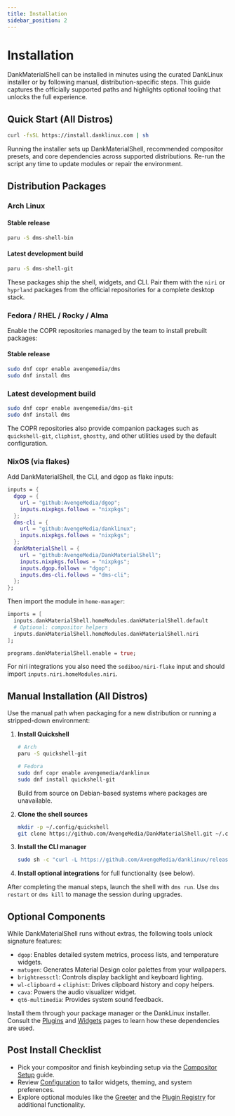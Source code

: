```yaml
---
title: Installation
sidebar_position: 2
---
```


# Installation

DankMaterialShell can be installed in minutes using the curated DankLinux installer or by following manual, distribution-specific steps. This guide captures the officially supported paths and highlights optional tooling that unlocks the full experience.

## Quick Start (All Distros)

```bash
curl -fsSL https://install.danklinux.com | sh
```

Running the installer sets up DankMaterialShell, recommended compositor presets, and core dependencies across supported distributions. Re-run the script any time to update modules or repair the environment.

## Distribution Packages

### Arch Linux

#### Stable release
```bash
paru -S dms-shell-bin
```
#### Latest development build
```bash
paru -S dms-shell-git
```

These packages ship the shell, widgets, and CLI. Pair them with the `niri` or `hyprland` packages from the official repositories for a complete desktop stack.

### Fedora / RHEL / Rocky / Alma

Enable the COPR repositories managed by the team to install prebuilt packages:


#### Stable release
```bash
sudo dnf copr enable avengemedia/dms
sudo dnf install dms
```

### Latest development build
```bash
sudo dnf copr enable avengemedia/dms-git
sudo dnf install dms
```

The COPR repositories also provide companion packages such as `quickshell-git`, `cliphist`, `ghostty`, and other utilities used by the default configuration.

### NixOS (via flakes)

Add DankMaterialShell, the CLI, and dgop as flake inputs:

```nix
inputs = {
  dgop = {
    url = "github:AvengeMedia/dgop";
    inputs.nixpkgs.follows = "nixpkgs";
  };
  dms-cli = {
    url = "github:AvengeMedia/danklinux";
    inputs.nixpkgs.follows = "nixpkgs";
  };
  dankMaterialShell = {
    url = "github:AvengeMedia/DankMaterialShell";
    inputs.nixpkgs.follows = "nixpkgs";
    inputs.dgop.follows = "dgop";
    inputs.dms-cli.follows = "dms-cli";
  };
};
```

Then import the module in `home-manager`:

```nix
imports = [
  inputs.dankMaterialShell.homeModules.dankMaterialShell.default
  # Optional: compositor helpers
  inputs.dankMaterialShell.homeModules.dankMaterialShell.niri
];

programs.dankMaterialShell.enable = true;
```

For niri integrations you also need the `sodiboo/niri-flake` input and should import `inputs.niri.homeModules.niri`.

## Manual Installation (All Distros)

Use the manual path when packaging for a new distribution or running a stripped-down environment:

1. **Install Quickshell**
   ```bash
   # Arch
   paru -S quickshell-git

   # Fedora
   sudo dnf copr enable avengemedia/danklinux
   sudo dnf install quickshell-git
   ```
   Build from source on Debian-based systems where packages are unavailable.

2. **Clone the shell sources**
   ```bash
   mkdir -p ~/.config/quickshell
   git clone https://github.com/AvengeMedia/DankMaterialShell.git ~/.config/quickshell/dms
   ```

3. **Install the CLI manager**
   ```bash
   sudo sh -c "curl -L https://github.com/AvengeMedia/danklinux/releases/latest/download/dms-$(uname -m | sed 's/x86_64/amd64/;s/aarch64/arm64/').gz | gunzip | tee /usr/local/bin/dms > /dev/null && chmod +x /usr/local/bin/dms"
   ```

4. **Install optional integrations** for full functionality (see below).

After completing the manual steps, launch the shell with `dms run`. Use `dms restart` or `dms kill` to manage the session during upgrades.

## Optional Components

While DankMaterialShell runs without extras, the following tools unlock signature features:

- `dgop`: Enables detailed system metrics, process lists, and temperature widgets.
- `matugen`: Generates Material Design color palettes from your wallpapers.
- `brightnessctl`: Controls display backlight and keyboard lighting.
- `wl-clipboard` + `cliphist`: Drives clipboard history and copy helpers.
- `cava`: Powers the audio visualizer widget.
- `qt6-multimedia`: Provides system sound feedback.

Install them through your package manager or the DankLinux installer. Consult the [Plugins](/docs/dankmaterialshell/plugins) and [Widgets](#) pages to learn how these dependencies are used.

## Post Install Checklist

- Pick your compositor and finish keybinding setup via the [Compositor Setup](/docs/dankmaterialshell/compositors) guide.
- Review [Configuration](/docs/dankmaterialshell/configuration) to tailor widgets, theming, and system preferences.
- Explore optional modules like the [Greeter](/docs/dankmaterialshell/greeter) and the [Plugin Registry](https://plugins.danklinux.com/) for additional functionality.
